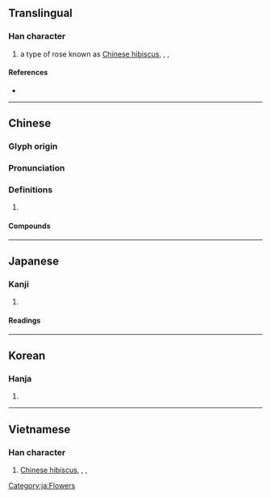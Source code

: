 {{character info/new}}
==Translingual==

===Han character===
{{Han char|rn=75|rad=木|as=11|sn=15|four=44914|canj=DTLM|ids=⿰木堇}}

# {{lb|zh|botany}} a type of rose known as [[Chinese hibiscus]], {{vern|Chinese rose}}, {{vern|Hawaiian hibiscus}}, {{vern|shoeblackplant}} {{gloss|''[[Hibiscus rosa-sinensis]]''}}

====References====
* {{Han ref|kx=0548.160|dkj=15395|dj=0936.020|hdz=21273.060|uh=69FF|ud=27135|bh=E5D3|bd=58835}}

----

==Chinese==
{{zh-forms}}

===Glyph origin===
{{Han etym}}

===Pronunciation===
{{zh-pron
|m=jǐn,qín
|c=gan2
|mc=y
|oc=y
|ma=
|cat=n
}}

===Definitions===
{{zh-hanzi}}

# {{rfdef|lang=zh}}

====Compounds====
{{zh-der|朱槿|朝槿|木槿}}

----

==Japanese==

===Kanji===
{{ja-kanji|grade=|rs=木11}}

# {{defn|lang=ja|sort=木11}}

====Readings====
{{ja-readings
|on=きん
|kun=むくげ-, あさがお-
}}

[[Category:ja:Flowers]]

----

==Korean==

===Hanja===
{{ko-hanja|hangeul=근|eumhun=|rv=geun|mr=kŭn|y=kun}}

# {{defn|lang=ko|sort=木11}}

----

==Vietnamese==

===Han character===
{{vi-hantu|[[cẩn]], [[cận]]|rs=槿00}}

# [[Chinese hibiscus]], {{vern|Chinese rose}}, {{vern|Hawaiian hibiscus}}, {{vern|shoeblackplant}}